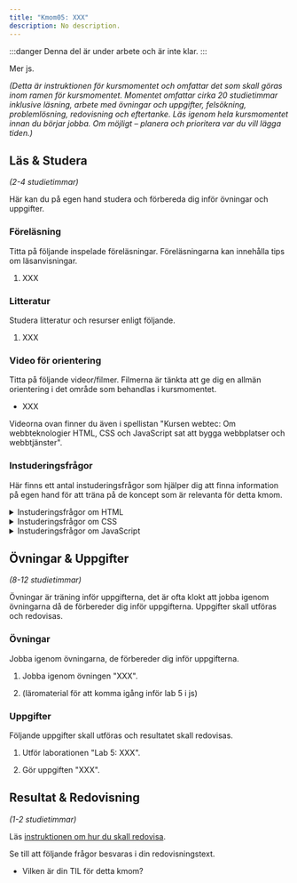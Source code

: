 ```yaml
---
title: "Kmom05: XXX" 
description: No description.
---
```


:::danger
Denna del är under arbete och är inte klar.
:::

Mer js.

_(Detta är instruktionen för kursmomentet och omfattar det som skall göras inom ramen för kursmomentet. Momentet omfattar cirka 20 studietimmar inklusive läsning, arbete med övningar och uppgifter, felsökning, problemlösning, redovisning och eftertanke. Läs igenom hela kursmomentet innan du börjar jobba. Om möjligt – planera och prioritera var du vill lägga tiden.)_



## Läs & Studera

_(2-4 studietimmar)_

Här kan du på egen hand studera och förbereda dig inför övningar och uppgifter.




### Föreläsning

Titta på följande inspelade föreläsningar. Föreläsningarna kan innehålla tips om läsanvisningar.

1. XXX



### Litteratur

Studera litteratur och resurser enligt följande.

1. XXX



### Video för orientering

Titta på följande videor/filmer. Filmerna är tänkta att ge dig en allmän orientering i det område som behandlas i kursmomentet.

* XXX

Videorna ovan finner du även i spellistan "Kursen webtec: Om webbteknologier HTML, CSS och JavaScript sat att bygga webbplatser och webbtjänster".



### Instuderingsfrågor

Här finns ett antal instuderingsfrågor som hjälper dig att finna information på egen hand för att träna på de koncept som är relevanta för detta kmom.

<details>
<summary>Instuderingsfrågor om HTML</summary>

1. Vad står HTML för?

</details>

<details>
<summary>Instuderingsfrågor om CSS</summary>

1. Vad står CSS för?

</details>

<details>
<summary>Instuderingsfrågor om JavaScript</summary>

1. Ge en kort historik över programmeringsspråket JavaScript.

</details>



## Övningar & Uppgifter

_(8-12 studietimmar)_

Övningar är träning inför uppgifterna, det är ofta klokt att jobba igenom övningarna då de förbereder dig inför uppgifterna. Uppgifter skall utföras och redovisas.



### Övningar

Jobba igenom övningarna, de förbereder dig inför uppgifterna.

1. Jobba igenom övningen "XXX".

1. (läromaterial för att komma igång inför lab 5 i js)



### Uppgifter

Följande uppgifter skall utföras och resultatet skall redovisas.

1. Utför laborationen "Lab 5: XXX".

1. Gör uppgiften "XXX".



## Resultat & Redovisning

_(1-2 studietimmar)_

Läs [instruktionen om hur du skall redovisa]().

Se till att följande frågor besvaras i din redovisningstext.

* Vilken är din TIL för detta kmom?


